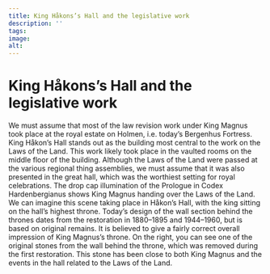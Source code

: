 ```yaml
---
title: King Håkons’s Hall and the legislative work
description: ''
tags:
image: 
alt: 
---
```



# King Håkons’s Hall and the legislative work

<Container stil="initial side">
    We must assume that most of the law revision work under King Magnus took place at the royal estate on Holmen, i.e. today’s Bergenhus Fortress. King Håkon’s Hall stands out as the building most central to the work on the Laws of the Land. This work likely took place in the vaulted rooms on the middle floor of the building. Although the Laws of the Land were passed at the various regional thing assemblies, we must assume that it was also presented in the great hall, which was the worthiest setting for royal celebrations. The drop cap illumination of the Prologue in Codex Hardenbergianus shows King Magnus handing over the Laws of the Land. We can imagine this scene taking place in Håkon’s Hall, with the king sitting on the hall’s highest throne. Today’s design of the wall section behind the thrones dates from the restoration in 1880–1895 and 1944–1960, but is based on original remains. It is believed to give a fairly correct overall impression of King Magnus’s throne. On the right, you can see one of the original stones from the wall behind the throne, which was removed during the first restoration. This stone has been close to both King Magnus and the events in the hall related to the Laws of the Land.
</Container>